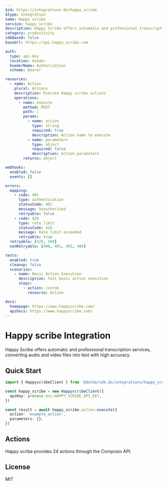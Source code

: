 ```yaml
---
$id: https://integrations.do/happy_scribe
$type: Integration
name: Happy scribe
service: happy_scribe
description: Happy Scribe offers automatic and professional transcription services, converting audio and video files into text with high accuracy.
category: productivity
sdkBased: false
baseUrl: https://api.happy_scribe.com

auth:
  type: api-key
  location: header
  headerName: Authorization
  scheme: Bearer

resources:
  - name: Action
    plural: Actions
    description: Execute Happy scribe actions
    operations:
      - name: execute
        method: POST
        path: /
        params:
          - name: action
            type: string
            required: true
            description: Action name to execute
          - name: parameters
            type: object
            required: false
            description: Action parameters
        returns: object

webhooks:
  enabled: false
  events: []

errors:
  mapping:
    - code: 401
      type: authentication
      statusCode: 401
      message: Unauthorized
      retryable: false
    - code: 429
      type: rate_limit
      statusCode: 429
      message: Rate limit exceeded
      retryable: true
  retryable: [429, 500]
  nonRetryable: [400, 401, 403, 404]

tests:
  enabled: true
  cleanup: false
  scenarios:
    - name: Basic Action Execution
      description: Test basic action execution
      steps:
        - action: custom
          resource: Action

docs:
  homepage: https://www.happyscribe.com/
  apiDocs: https://www.happyscribe.com/
---
```


# Happy scribe Integration

Happy Scribe offers automatic and professional transcription services, converting audio and video files into text with high accuracy.

## Quick Start

```typescript
import { HappyscribeClient } from '@dotdo/sdk.do/integrations/happy_scribe'

const happy_scribe = new HappyscribeClient({
  apiKey: process.env.HAPPY_SCRIBE_API_KEY,
})

const result = await happy_scribe.action.execute({
  action: 'example_action',
  parameters: {},
})
```

## Actions

Happy scribe provides 24 actions through the Composio API.

## License

MIT
